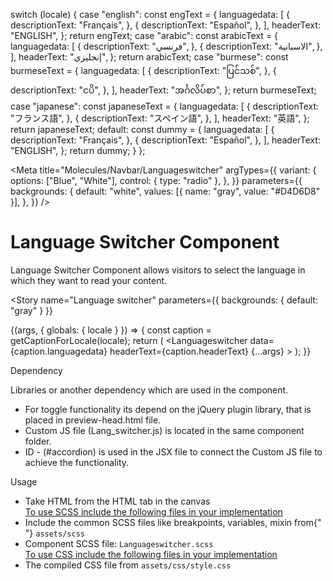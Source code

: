 
  switch (locale) {
    case "english":
      const engText = {
        languagedata: [
          {
            descriptionText: "Français",
          },
          {
            descriptionText: "Español",
          },
        ],
        headerText: "ENGLISH",
      };
      return engText;
    case "arabic":
      const arabicText = {
        languagedata: [
          {
            descriptionText: "فرنسي",
          },
          {
            descriptionText: "الاسبانية",
          },
        ],
        headerText: "إنجليزي",
      };
      return arabicText;
    case "burmese":
      const burmeseText = {
        languagedata: [
          {
            descriptionText: "ပြင်သစ်",
          },
          {
            descriptionText: "ငပိ",
          },
        ],
        headerText: "အင်္ဂလိပ်စာ",
      };
      return burmeseText;
    case "japanese":
      const japaneseText = {
        languagedata: [
          {
            descriptionText: "フランス語",
          },
          {
            descriptionText: "スペイン語",
          },
        ],
        headerText: "英語",
      };
      return japaneseText;
    default:
      const dummy = {
        languagedata: [
          {
            descriptionText: "Français",
          },
          {
            descriptionText: "Español",
          },
        ],
        headerText: "ENGLISH",
      };
      return dummy;
  }
};

<Meta
  title="Molecules/Navbar/Languageswitcher"
  argTypes={{
    variant: {
      options: ["Blue", "White"],
      control: { type: "radio" },
    },
  }}
  parameters={{
    backgrounds: {
      default: "white",
      values: [{ name: "gray", value: "#D4D6D8" }],
    },
  }}
/>

<style>{`
  .sbdocs-h1 {
    font-weight: 700;
  }
  .subheading {
    font-weight: 500;
    font-size: 22px;
    color: #161616;
    letter-spacing: 1.5px;
    line-height: 24px;
    margin-bottom: 12px;
    margin-top: 40px;
  }
  .high {
    font-weight: 500;
    font-size: 14px;
    color: #161616;
    letter-spacing: 1.5px;
    line-height: 24px;
    margin-bottom: 12px;
    margin-top: 40px;
  }
    .css-zgt7u1 {
    background: #D4D6D8;
  }
  .docblock-code-toggle {
    display: none;
  }
`}</style>

# Language Switcher Component

Language Switcher Component allows visitors to select the language in which they want to read your content.

<Story
  name="Language switcher"
  parameters={{ backgrounds: { default: "gray" } }}
>
  {(args, { globals: { locale } }) => {
    const caption = getCaptionForLocale(locale);
    return (
      <Languageswitcher
        data={caption.languagedata}
        headerText={caption.headerText}
        {...args}
      ></Languageswitcher>
    );
  }}
</Story>

<div className="subheading">Dependency</div>

Libraries or another dependency which are used in the component.

<ul>
  <li>
    For toggle functionality its depend on the jQuery plugin library, that is
    placed in preview-head.html file.
  </li>
  <li>
    Custom JS file (Lang_switcher.js) is located in the same component folder.
  </li>
  <li>
    ID - (#accordion) is used in the JSX file to connect the Custom JS file to
    achieve the functionality.
  </li>
</ul>

<div className="subheading">Usage</div>
<ul>
  <li>Take HTML from the HTML tab in the canvas</li>
  <u>To use SCSS include the following files in your implementation</u>
  <li>
    Include the common SCSS files like breakpoints, variables, mixin from{" "}
    <code>assets/scss</code>
  </li>
  <li>
    Component SCSS file: <code>Languageswitcher.scss</code>
  </li>
  <u>To use CSS include the following files in your implementation</u>
  <li>
    The compiled CSS file from <code>assets/css/style.css</code>
  </li>
</ul>
